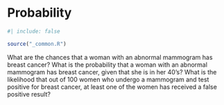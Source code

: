 # Probability {#sec-probability}

```r
#| include: false

source("_common.R")
```

::: {.chapterintro data-latex=""}
What are the chances that a woman with an abnormal mammogram has breast cancer? What is the probability that a woman with an abnormal mammogram has breast cancer, given that she is in her 40's? What is the likelihood that out of 100 women who undergo a mammogram and test positive for breast cancer, at least one of the women has received a false positive result? 
:::


